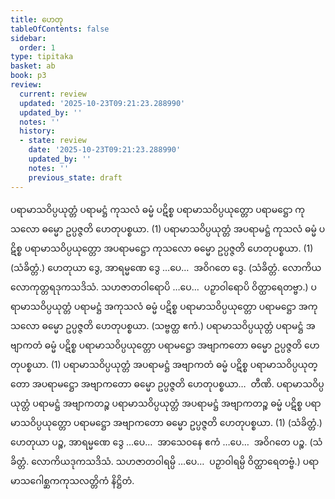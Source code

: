 ```yaml
---
title: ဟေတု
tableOfContents: false
sidebar:
  order: 1
type: tipitaka
basket: ab
book: p3
review:
  current: review
  updated: '2025-10-23T09:21:23.288990'
  updated_by: ''
  notes: ''
  history:
  - state: review
    date: '2025-10-23T09:21:23.288990'
    updated_by: ''
    notes: ''
    previous_state: draft
---
```



<ReviewStatus review={frontmatter.review} showDetails={true} />

<HypothesisAnnotation frontmatter={frontmatter} />

<DynamicBreadcrumb />

<Division number="31" book="p3" e="ch" v="39" p="394">

<Paragraph number="2010" book="p3">
ပရာမာသဝိပ္ပယုတ္တံ ပရာမဋ္ဌံ ကုသလံ ဓမ္မံ ပဋိစ္စ ပရာမာသဝိပ္ပယုတ္တော ပရာမဋ္ဌော ကုသလော ဓမ္မော ဥပ္ပဇ္ဇတိ ဟေတုပစ္စယာ. (1)
</Paragraph>

<Paragraph number="2011" book="p3">
ပရာမာသဝိပ္ပယုတ္တံ အပရာမဋ္ဌံ ကုသလံ ဓမ္မံ ပဋိစ္စ ပရာမာသဝိပ္ပယုတ္တော အပရာမဋ္ဌော ကုသလော ဓမ္မော ဥပ္ပဇ္ဇတိ ဟေတုပစ္စယာ. (1) (သံခိတ္တံ.)
</Paragraph>

</Division>
<Division number="32" book="p3" e="ch" v="39" p="394">

<Paragraph number="2012" book="p3">
ဟေတုယာ ဒွေ, အာရမ္မဏေ ဒွေ …ပေ…  အဝိဂတေ ဒွေ. (သံခိတ္တံ. လောကိယလောကုတ္တရဒုကသဒိသံ. သဟဇာတဝါရောပိ …ပေ…  ပဉှာဝါရောပိ ဝိတ္ထာရေတဗ္ဗာ.)
</Paragraph>

</Division>
<Division number="33" book="p3" e="ch" v="39" p="394">

<Paragraph number="2013" book="p3">
ပရာမာသဝိပ္ပယုတ္တံ ပရာမဋ္ဌံ အကုသလံ ဓမ္မံ ပဋိစ္စ ပရာမာသဝိပ္ပယုတ္တော ပရာမဋ္ဌော အကုသလော ဓမ္မော ဥပ္ပဇ္ဇတိ ဟေတုပစ္စယာ. (သဗ္ဗတ္ထ ဧကံ.)
</Paragraph>

</Division>
<Division number="34" book="p3" e="ch" v="39" p="394">

<Paragraph number="2014" book="p3">
ပရာမာသဝိပ္ပယုတ္တံ ပရာမဋ္ဌံ အဗျာကတံ ဓမ္မံ ပဋိစ္စ ပရာမာသဝိပ္ပယုတ္တော ပရာမဋ္ဌော အဗျာကတော ဓမ္မော ဥပ္ပဇ္ဇတိ ဟေတုပစ္စယာ. (1)
</Paragraph>

<Paragraph number="2015" book="p3">
ပရာမာသဝိပ္ပယုတ္တံ အပရာမဋ္ဌံ အဗျာကတံ ဓမ္မံ ပဋိစ္စ ပရာမာသဝိပ္ပယုတ္တော အပရာမဋ္ဌော အဗျာကတော ဓမ္မော ဥပ္ပဇ္ဇတိ ဟေတုပစ္စယာ…  တီဏိ.
</Paragraph>

<Paragraph number="2016" book="p3">
ပရာမာသဝိပ္ပယုတ္တံ ပရာမဋ္ဌံ အဗျာကတဉ္စ ပရာမာသဝိပ္ပယုတ္တံ အပရာမဋ္ဌံ အဗျာကတဉ္စ ဓမ္မံ ပဋိစ္စ ပရာမာသဝိပ္ပယုတ္တော ပရာမဋ္ဌော အဗျာကတော ဓမ္မော ဥပ္ပဇ္ဇတိ ဟေတုပစ္စယာ. (1) (သံခိတ္တံ.)
</Paragraph>

</Division>
<Division number="35" book="p3" e="ch" v="39" p="395">

<Paragraph number="2017" book="p3">
ဟေတုယာ ပဉ္စ, အာရမ္မဏေ ဒွေ …ပေ…  အာသေဝနေ ဧကံ …ပေ…  အဝိဂတေ ပဉ္စ. (သံခိတ္တံ. လောကိယဒုကသဒိသံ. သဟဇာတဝါရမ္ပိ …ပေ…  ပဉှာဝါရမ္ပိ ဝိတ္ထာရေတဗ္ဗံ.)

</Paragraph>
</Division>

<Paragraph number="2018" type="center" book="p3">
ပရာမာသဂေါစ္ဆကကုသလတ္တိကံ နိဋ္ဌိတံ.
</Paragraph>